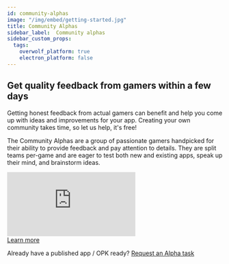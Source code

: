 ```yaml
---
id: community-alphas
image: "/img/embed/getting-started.jpg"
title: Community Alphas
sidebar_label:  Community alphas
sidebar_custom_props:
  tags:
    overwolf_platform: true
    electron_platform: false
---
```

  
  ## Get quality feedback from gamers within a few days

Getting honest feedback from actual gamers can benefit and help you come up with ideas and improvements for your app. Creating your own community takes time, so let us help, it's free!

The Community Alphas are a group of passionate gamers handpicked for their ability to provide feedback and pay attention to details. They are split teams per-game and are eager to test both new and existing apps, speak up their mind, and brainstorm ideas.
<div className="video-container">
  <iframe className="video-frame" src="https://www.youtube.com/embed/NYutk56WV1A" frameBorder="0" allow="accelerometer; autoplay; encrypted-media; gyroscope; picture-in-picture" allowFullScreen></iframe>
  <div className="start-build-container-btn">
    <a href="https://alphas-devs.overwolf.com" className="btn-pink">Learn more</a>
  </div>
  <div className="center-text">
  <p>Already have a published app / OPK ready? <a href="https://alphas-devs.overwolf.com/#contact-us" title="Request an Alpha task" target="_blank">Request an Alpha task</a></p>   
  </div>
</div>
